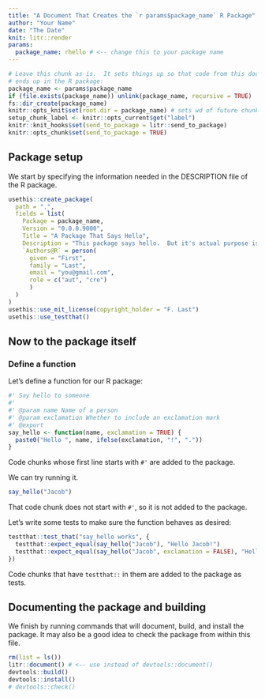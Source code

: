 ```yaml
---
title: "A Document That Creates the `r params$package_name` R Package"
author: "Your Name"
date: "The Date"
knit: litr::render
params:
  package_name: rhello # <-- change this to your package name
---
```


<!-- This Rmd file contains all the code needed to define an R package.  Press "Knit" in RStudio or more generally run `rmarkdown::render("name-of-this-file.Rmd")` to generate the R package.  Remember that when you want to modify anything about the R package, you should modify this document rather than the package that is outputted.
-->

```r
# Leave this chunk as is.  It sets things up so that code from this document
# ends up in the R package:
package_name <- params$package_name
if (file.exists(package_name)) unlink(package_name, recursive = TRUE)
fs::dir_create(package_name)
knitr::opts_knit$set(root.dir = package_name) # sets wd of future chunks
setup_chunk_label <- knitr::opts_current$get("label")
knitr::knit_hooks$set(send_to_package = litr::send_to_package)
knitr::opts_chunk$set(send_to_package = TRUE)
```


## Package setup

We start by specifying the information needed in the DESCRIPTION file of the R package.

```r
usethis::create_package(
  path = ".",
  fields = list(
    Package = package_name,
    Version = "0.0.0.9000",
    Title = "A Package That Says Hello",
    Description = "This package says hello.  But it's actual purpose is to show how an R package can be completely coded in a single R markdown file.",
    `Authors@R` = person(
      given = "First",
      family = "Last",
      email = "you@gmail.com",
      role = c("aut", "cre")
      )
  )
)
usethis::use_mit_license(copyright_holder = "F. Last")
usethis::use_testthat()
```

## Now to the package itself

### Define a function

Let's define a function for our R package:

```r
#' Say hello to someone
#' 
#' @param name Name of a person
#' @param exclamation Whether to include an exclamation mark
#' @export 
say_hello <- function(name, exclamation = TRUE) {
  paste0("Hello ", name, ifelse(exclamation, "!", "."))
}
```

Code chunks whose first line starts with `#'` are added to the package.

We can try running it.

```r
say_hello("Jacob")
```

That code chunk does not start with `#'`, so it is not added to the package.

Let's write some tests to make sure the function behaves as desired:

```r
testthat::test_that("say_hello works", {
  testthat::expect_equal(say_hello("Jacob"), "Hello Jacob!")
  testthat::expect_equal(say_hello("Jacob", exclamation = FALSE), "Hello Jacob.")
})
```

Code chunks that have `testthat::` in them are added to the package as tests.

## Documenting the package and building

We finish by running commands that will document, build, and install the package.  It may also be a good idea to check the package from within this file.

```r
rm(list = ls())
litr::document() # <-- use instead of devtools::document()
devtools::build()
devtools::install()
# devtools::check()
```

